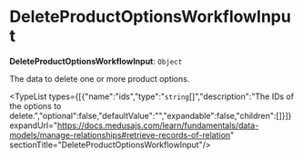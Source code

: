 
# DeleteProductOptionsWorkflowInput

 **DeleteProductOptionsWorkflowInput**: `Object`

The data to delete one or more product options.

<TypeList types={[{"name":"ids","type":"`string`[]","description":"The IDs of the options to delete.","optional":false,"defaultValue":"","expandable":false,"children":[]}]} expandUrl="https://docs.medusajs.com/learn/fundamentals/data-models/manage-relationships#retrieve-records-of-relation" sectionTitle="DeleteProductOptionsWorkflowInput"/>
